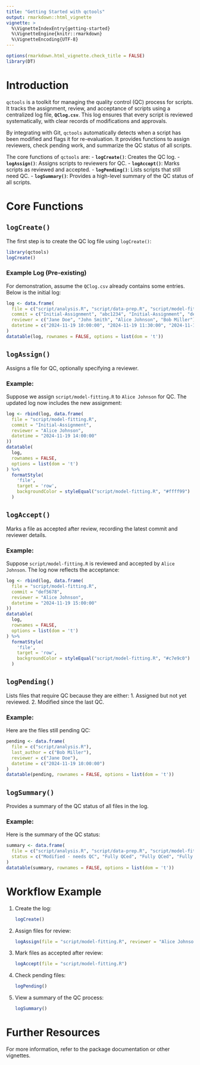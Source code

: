 ```yaml
---
title: "Getting Started with qctools"
output: rmarkdown::html_vignette
vignette: >
  %\VignetteIndexEntry{getting-started}
  %\VignetteEngine{knitr::rmarkdown}
  %\VignetteEncoding{UTF-8}
---
```


```r
options(rmarkdown.html_vignette.check_title = FALSE)
library(DT)
```

# Introduction

`qctools` is a toolkit for managing the quality control (QC) process for scripts. It tracks the assignment, review, and acceptance of scripts using a centralized log file, **`QClog.csv`**. This log ensures that every script is reviewed systematically, with clear records of modifications and approvals.

By integrating with Git, `qctools` automatically detects when a script has been modified and flags it for re-evaluation. It provides functions to assign reviewers, check pending work, and summarize the QC status of all scripts.

The core functions of `qctools` are:
- **`logCreate()`**: Creates the QC log.
- **`logAssign()`**: Assigns scripts to reviewers for QC.
- **`logAccept()`**: Marks scripts as reviewed and accepted.
- **`logPending()`**: Lists scripts that still need QC.
- **`logSummary()`**: Provides a high-level summary of the QC status of all scripts.

# Core Functions

## `logCreate()`
The first step is to create the QC log file using `logCreate()`:

```r
library(qctools)
logCreate()
```

### Example Log (Pre-existing)
For demonstration, assume the `QClog.csv` already contains some entries. Below is the initial log:

```r
log <- data.frame(
  file = c("script/analysis.R", "script/data-prep.R", "script/model-fitting.R", "script/visualize.R"),
  commit = c("Initial-Assignment", "abc1234", "Initial-Assignment", "def5678"),
  reviewer = c("Jane Doe", "John Smith", "Alice Johnson", "Bob Miller"),
  datetime = c("2024-11-19 10:00:00", "2024-11-19 11:30:00", "2024-11-19 12:00:00", "2024-11-19 13:00:00")
)
datatable(log, rownames = FALSE, options = list(dom = 't'))
```

## `logAssign()`
Assigns a file for QC, optionally specifying a reviewer.

### Example:
Suppose we assign `script/model-fitting.R` to `Alice Johnson` for QC. The updated log now includes the new assignment:

```r
log <- rbind(log, data.frame(
  file = "script/model-fitting.R",
  commit = "Initial-Assignment",
  reviewer = "Alice Johnson",
  datetime = "2024-11-19 14:00:00"
))
datatable(
  log,
  rownames = FALSE,
  options = list(dom = 't')
) %>%
  formatStyle(
    'file',
    target = 'row',
    backgroundColor = styleEqual("script/model-fitting.R", "#ffff99")
  )
```

## `logAccept()`
Marks a file as accepted after review, recording the latest commit and reviewer details.

### Example:
Suppose `script/model-fitting.R` is reviewed and accepted by `Alice Johnson`. The log now reflects the acceptance:

```r
log <- rbind(log, data.frame(
  file = "script/model-fitting.R",
  commit = "def5678",
  reviewer = "Alice Johnson",
  datetime = "2024-11-19 15:00:00"
))
datatable(
  log,
  rownames = FALSE,
  options = list(dom = 't')
) %>%
  formatStyle(
    'file',
    target = 'row',
    backgroundColor = styleEqual("script/model-fitting.R", "#c7e9c0")
  )
```

## `logPending()`
Lists files that require QC because they are either:
1. Assigned but not yet reviewed.
2. Modified since the last QC.

### Example:
Here are the files still pending QC:

```r
pending <- data.frame(
  file = c("script/analysis.R"),
  last_author = c("Bob Miller"),
  reviewer = c("Jane Doe"),
  datetime = c("2024-11-19 10:00:00")
)
datatable(pending, rownames = FALSE, options = list(dom = 't'))
```

## `logSummary()`
Provides a summary of the QC status of all files in the log.

### Example:
Here is the summary of the QC status:

```r
summary <- data.frame(
  file = c("script/analysis.R", "script/data-prep.R", "script/model-fitting.R", "script/visualize.R"),
  status = c("Modified - needs QC", "Fully QCed", "Fully QCed", "Fully QCed")
)
datatable(summary, rownames = FALSE, options = list(dom = 't'))
```

# Workflow Example

1. Create the log:
   ```r
   logCreate()
   ```

2. Assign files for review:
   ```r
   logAssign(file = "script/model-fitting.R", reviewer = "Alice Johnson")
   ```

3. Mark files as accepted after review:
   ```r
   logAccept(file = "script/model-fitting.R")
   ```

4. Check pending files:
   ```r
   logPending()
   ```

5. View a summary of the QC process:
   ```r
   logSummary()
   ```

# Further Resources

For more information, refer to the package documentation or other vignettes.
